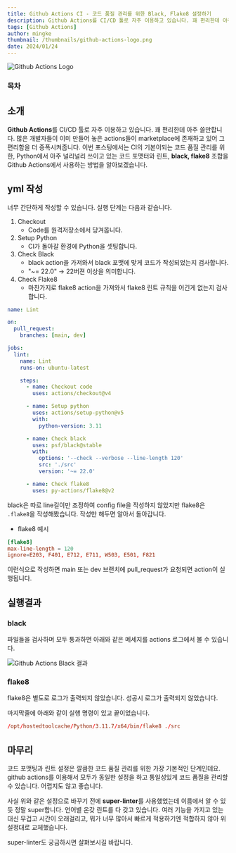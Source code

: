 ```yaml
---
title: Github Actions CI - 코드 품질 관리를 위한 Black, Flake8 설정하기
description: Github Actions를 CI/CD 툴로 자주 이용하고 있습니다. 꽤 편리한데 아주 쓸만합니다. 많은 개발자들이 이미 만들어 놓은 actions들이 marketplace에 존재하고 있어 그 편리함을 더 증폭시켜줍니다. 이번 포스팅에서는 CI의 기본이되는 코드 품질 관리를 위한, Python에서 아주 널리널리 쓰이고 있는 코드 포맷터와 린트, black, flake8 조합을 Github Actions에서 사용하는 방법을 알아보겠습니다.
tags: [Github Actions]
author: mingke
thumbnail: /thumbnails/github-actions-logo.png
date: 2024/01/24
---
```


<Image src="/thumbnails/github-actions-logo.png" alt="Github Actions Logo" />

### 목차

## 소개

**Github Actions**를 CI/CD 툴로 자주 이용하고 있습니다. 꽤 편리한데 아주 쓸만합니다. 많은 개발자들이 이미 만들어 놓은 actions들이 marketplace에 존재하고 있어 그 편리함을 더 증폭시켜줍니다. 이번 포스팅에서는 CI의 기본이되는 코드 품질 관리를 위한, Python에서 아주 널리널리 쓰이고 있는 코드 포맷터와 린트, **black, flake8** 조합을 Github Actions에서 사용하는 방법을 알아보겠습니다.

## yml 작성

너무 간단하게 작성할 수 있습니다. 실행 단계는 다음과 같습니다.

1. Checkout
   - Code를 원격저장소에서 당겨옵니다.
2. Setup Python
   - CI가 돌아갈 환경에 Python을 셋팅합니다.
3. Check Black
   - black action을 가져와서 black 포맷에 맞게 코드가 작성되었는지 검사합니다.
   - "~= 22.0" → 22버젼 이상을 의미합니다.
4. Check Flake8
   - 마찬가지로 flake8 action을 가져와서 flake8 린트 규칙을 어긴게 없는지 검사합니다.

```yaml
name: Lint

on:
  pull_request:
    branches: [main, dev]

jobs:
  lint:
    name: Lint
    runs-on: ubuntu-latest

    steps:
      - name: Checkout code
        uses: actions/checkout@v4

      - name: Setup python
        uses: actions/setup-python@v5
        with:
          python-version: 3.11

      - name: Check black
        uses: psf/black@stable
        with:
          options: '--check --verbose --line-length 120'
          src: './src'
          version: '~= 22.0'

      - name: Check flake8
        uses: py-actions/flake8@v2
```

black은 따로 line길이만 조정하여 config file을 작성하지 않았지만 flake8은 `.flake8`을 작성해봤습니다. 작성만 해두면 알아서 돌아갑니다.

- flake8 예시

```toml
[flake8]
max-line-length = 120
ignore=E203, F401, E712, E711, W503, E501, F821
```

이런식으로 작성하면 main 또는 dev 브랜치에 pull_request가 요청되면 action이 실행됩니다.

## 실행결과

### black

파일들을 검사하며 모두 통과하면 아래와 같은 메세지를 actions 로그에서 볼 수 있습니다.

<Image src="/github-actions-ci-black-flake8/01.png" alt="Github Actions Black 결과" />

### flake8

flake8은 별도로 로그가 출력되지 않았습니다. 성공시 로그가 출력되지 않았습니다.

마지막줄에 아래와 같이 실행 명령이 있고 끝이었습니다.

```toml
/opt/hostedtoolcache/Python/3.11.7/x64/bin/flake8 ./src
```

## 마무리

코드 포맷팅과 린트 설정은 깔큼한 코드 품질 관리를 위한 가장 기본적인 단계인데요. github actions를 이용해서 모두가 동일한 설정을 하고 통일성있게 코드 품질을 관리할 수 있습니다. 어렵지도 않고 좋습니다.

사실 위와 같은 설정으로 바꾸기 전에 **super-linter**를 사용했었는데 이름에서 알 수 있듯 정말 super합니다. 언어별 온갖 린트를 다 갖고 있습니다. 여러 기능을 가지고 있는 대신 무겁고 시간이 오래걸리고, 뭐가 너무 많아서 빠르게 적용하기엔 적합하지 않아 위 설정대로 교체했습니다.

super-linter도 궁금하시면 살펴보시길 바랍니다.

<Link url="https://github.com/super-linter/super-linter" />
